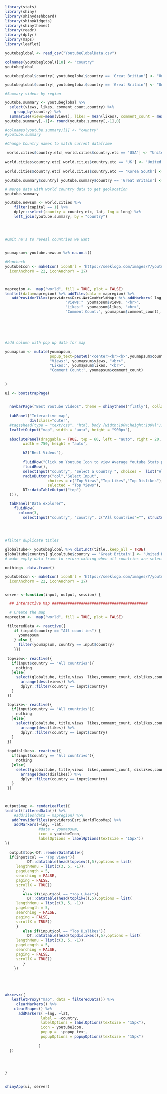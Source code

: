 

```{r}
library(stats)
library(shiny)
library(shinydashboard)
library(shinyWidgets)
library(shinythemes)
library(readr)
library(dplyr)
library(maps)
library(leaflet)


```

```{r}
youtubeglobal <- read_csv("YoutubeGlobalData.csv")
```

```{r}
colnames(youtubeglobal)[18] <- "country"
youtubeglobal

youtubeglobal$country[ youtubeglobal$country == 'Great Britian'] <- "United Kingdom"

youtubeglobal$country[ youtubeglobal$country == 'Great Britain'] <- "United Kingdom"


```


```{r}
#Summary videos by region

youtube.summary <- youtubeglobal %>%
  select(views, likes, comment_count,country) %>%
    group_by(country) %>% 
  summarise(views=mean(views), likes = mean(likes), comment_count = mean(comment_count))
youtube.summary[,-1]<- round(youtube.summary[,-1],0) 


```


```{r}



#colnames(youtube.summary)[1] <- "country"
#youtube.summary

#Change Country names to match current dataframe

 world.cities$country.etc[ world.cities$country.etc == 'USA'] <- "United States"
 
world.cities$country.etc[ world.cities$country.etc == 'UK'] <- "United Kingdom"
 
world.cities$country.etc[ world.cities$country.etc == 'Korea South'] <- "South Korea"

youtube.summary$country[ youtube.summary$country == 'Great Britain'] <- "United Kingdom"

# merge data with world country data to get geolocation 
youtube.summary

youtube.newsum <- world.cities %>%
    filter(capital == 1) %>%
    dplyr::select(country = country.etc, lat, lng = long) %>%
    left_join(youtube.summary, by = "country")

                              
                               
 
#Omit na's to reveal countries we want 


youmapsum<-youtube.newsum %>% na.omit()

```


```{r}
#Mapcheck
youtubeIcon <- makeIcon( iconUrl = "https://seeklogo.com/images/Y/youtube-2017-icon-logo-D1FE045118-seeklogo.com.png", iconWidth = 30, iconHeight = 25,
  iconAnchorX = 22, iconAnchorY = 25) 



mapregion <-  map("world", fill = TRUE, plot = FALSE)
leaflet(data=mapregion) %>% addTiles(data = mapregion) %>%
   addProviderTiles(providers$Esri.NatGeoWorldMap) %>% addMarkers(~lng, ~lat, icon = youtubeIcon, popup =  paste("<br><b>",youmapsum$country,"</br></b>",
                           "Views:", youmapsum$views, "<br>",
                           "Likes:", youmapsum$likes, "<br>",
                           "Comment Count:", youmapsum$comment_count),  data = youmapsum)







```

```{r}
#add column with pop up data for map

youmapsum <- mutate(youmapsum,
                    popup_text=paste0("<center><br><b>",youmapsum$country,"</br></b>",
                    "Views:", youmapsum$views, "<br>",
                    "Likes:", youmapsum$likes, "<br>",
                    "Comment Count:", youmapsum$comment_count)
                    
  
)


```


```{r}
ui <- bootstrapPage(
  
  
  navbarPage("Best Youtube Videos", theme = shinytheme("flatly"), collapsible = TRUE, id = "nav",
  
  tabPanel("Interactive map",
           div(class="outer",
  #tags$head(type = "text/css", "html, body {width:100%;height:100%}"),
  leafletOutput("map", width = "auto", height = "900px"),
  
  absolutePanel(draggable = TRUE, top = 60, left = "auto", right = 20, bottom = "auto",
        width = 750, height = "auto",

        h2("Best Videos"),
        
        fluidRow("Click on Youtube Icon to view Average Youtube Stats per Country"),
        fluidRow(),
        selectInput("country", "Select a Country ", choices =  list("All countries","Canada","France", "Germany", "India", "Japan","Mexico","South Korea","Russia","United Kingdom", "United States" )),
        radioButtons("col","Select Input",
                   choices = c("Top Views","Top Likes","Top Dislikes"),
                   selected = "Top Views"),
        DT::dataTableOutput("top")
  ))),
  
  tabPanel("Data explorer",
    fluidRow(
      column(3,
        selectInput("country", "country", c("All Countries"="", structure(state.abb, names=state.name), "Washington, DC"="DC"), multiple=TRUE))))))
  
  
        
```





```{r}
#filter duplicate titles

globaltube<- youtubeglobal %>% distinct(title,.keep_all = TRUE)
globaltube$country[ globaltube$country == 'Great Britain'] <- "United Kingdom"
# make empty data frame to return nothing when all countries are selected in datatable

nothing<- data.frame()

youtubeIcon <- makeIcon( iconUrl = "https://seeklogo.com/images/Y/youtube-2017-icon-logo-D1FE045118-seeklogo.com.png", iconWidth = 30, iconHeight = 25,
  iconAnchorX = 22, iconAnchorY = 25)


server <-function(input, output, session) {

  ## Interactive Map ###########################################

  # Create the map
mapregion <-  map("world", fill = TRUE, plot = FALSE)

 filteredData <- reactive({
    if (input$country == "All countries") {
      youmapsum
    } else {
      filter(youmapsum, country == input$country)
    }})
 
 topview<- reactive({
   if(input$country == "All countries"){
     nothing
   }else{
     select(globaltube, title,views, likes,comment_count, dislikes,country)%>%
       arrange(desc(views)) %>% 
       dplyr::filter(country == input$country)
   }
 })
 
 toplike<- reactive({
   if(input$country == "All countries"){
     nothing
   }else{
     select(globaltube, title,views, likes,comment_count, dislikes,country)%>%
       arrange(desc(likes)) %>% 
       dplyr::filter(country == input$country)
   }
 })
 
 topdislikes<- reactive({
   if(input$country == "All countries"){
     nothing
   }else{
     select(globaltube, title,views, likes,comment_count, dislikes,country)%>%
       arrange(desc(dislikes)) %>% 
       dplyr::filter(country == input$country)
   }
 })
 

  
output$map <- renderLeaflet({
leaflet(filteredData()) %>% 
    #addTiles(data = mapregion) %>%
   addProviderTiles(providers$Esri.WorldTopoMap) %>% 
    addMarkers(~lng, ~lat, 
               #data = youmapsum,  
               icon = youtubeIcon,
               labelOptions = labelOptions(textsize = "15px"))
})
  
  output$top<-DT::renderDataTable({
  if(input$col == "Top Views"){
          DT::datatable(head(topview(),5),options = list(
     lengthMenu = list(c(3, 5, -1)),
     pageLength = 5,
     searching = FALSE,
     paging = FALSE,
     scrollX = TRUE))
        }
        else if(input$col == "Top Likes"){
          DT::datatable(head(toplike(),5),options = list(
     lengthMenu = list(c(3, 5, -1)),
     pageLength = 5,
     searching = FALSE,
     paging = FALSE,
     scrollX = TRUE))
     }  
        else if(input$col == "Top Dislikes"){
          DT::datatable(head(topdislikes(),5),options = list(
     lengthMenu = list(c(3, 5, -1)),
     pageLength = 5,
     searching = FALSE,
     paging = FALSE,
     scrollX = TRUE))
        }
    }) 



     
   
observe({
   leafletProxy("map", data = filteredData()) %>%
     clearMarkers() %>%
    clearShapes() %>%
      addMarkers( ~lng, ~lat, 
                label = ~country, 
                labelOptions = labelOptions(textsize = "15px"),
                icon = youtubeIcon,
                popup =  ~popup_text,
                popupOptions = popupOptions(textsize = "15px")
                
               )
  })
  



}

  
shinyApp(ui, server)
```



